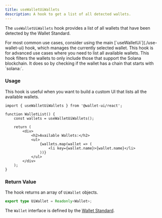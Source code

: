 ```yaml
---
title: useWalletUiWallets
description: A hook to get a list of all detected wallets.
---
```



The `useWalletUiWallets` hook provides a list of all wallets that have been detected by the Wallet Standard.

<Callout>
    For most common use cases, consider using the main [`useWalletUi`](./use-wallet-ui) hook, which manages the
    currently selected wallet. This hook is for advanced use cases where you need to list all available wallets.
</Callout>

<Callout>
    This hook filters the wallets to only include those that support the Solana blockchain. It does so by checking if
    the wallet has a chain that starts with `solana:`.
</Callout>

### Usage

This hook is useful when you want to build a custom UI that lists all the available wallets.

```tsx
import { useWalletUiWallets } from '@wallet-ui/react';

function WalletList() {
    const wallets = useWalletUiWallets();

    return (
        <div>
            <h2>Available Wallets:</h2>
            <ul>
                {wallets.map(wallet => (
                    <li key={wallet.name}>{wallet.name}</li>
                ))}
            </ul>
        </div>
    );
}
```

### Return Value

The hook returns an array of `UiWallet` objects.

```ts
export type UiWallet = Readonly<Wallet>;
```

The `Wallet` interface is defined by the [Wallet Standard](https://github.com/wallet-standard/wallet-standard).
